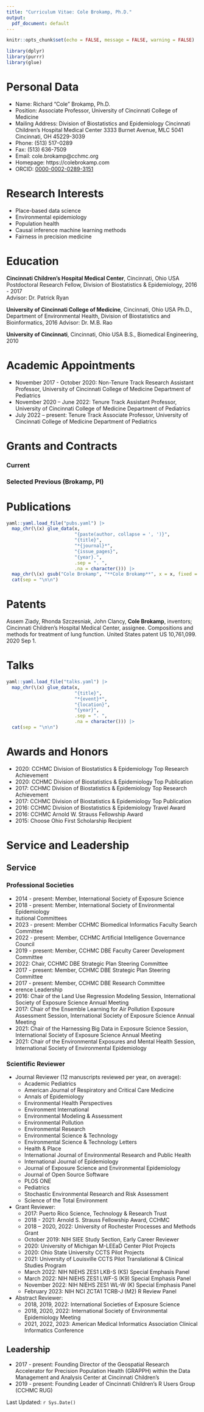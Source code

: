 ```yaml
---
title: "Curriculum Vitae: Cole Brokamp, Ph.D."
output:
  pdf_document: default
---
```


```r
knitr::opts_chunk$set(echo = FALSE, message = FALSE, warning = FALSE)
```
```r
library(dplyr)
library(purrr)
library(glue)
```

# Personal Data

- Name: Richard "Cole" Brokamp, Ph.D.
- Position: Associate Professor, University of Cincinnati College of Medicine
- Mailing Address:
    Division of Biostatistics and Epidemiology
    Cincinnati Children’s Hospital Medical Center
    3333 Burnet Avenue, MLC 5041
    Cincinnati, OH 45229-3039
- Phone: (513) 517-0289
- Fax: (513) 636-7509
- Email: cole.brokamp@cchmc.org
- Homepage: https://colebrokamp.com
- ORCID: [0000-0002-0289-3151](https://orcid.org/0000-0002-0289-3151)

# Research Interests

- Place-based data science
- Environmental epidemiology
- Population health
- Causal inference machine learning methods
- Fairness in precision medicine

# Education

**Cincinnati Children’s Hospital Medical Center**, Cincinnati, Ohio USA  
Postdoctoral Research Fellow, Division of Biostatistics & Epidemiology, 2016 - 2017  
Advisor: Dr. Patrick Ryan

**University of Cincinnati College of Medicine**, Cincinnati, Ohio USA
Ph.D., Department of Environmental Health, Division of Biostatistics and Bioinformatics, 2016
Advisor: Dr. M.B. Rao

**University of Cincinnati**, Cincinnati, Ohio USA
B.S., Biomedical Engineering, 2010

# Academic Appointments

- November 2017 - October 2020: Non-Tenure Track Research Assistant Professor, University of Cincinnati College of Medicine Department of Pediatrics
- November 2020 – June 2022: Tenure Track Assistant Professor, University of Cincinnati College of Medicine Department of Pediatrics
- July 2022 – present: Tenure Track Associate Professor, University of Cincinnati College of Medicine Department of Pediatrics

# Grants and Contracts

### Current

### Selected Previous (Brokamp, PI)

# Publications

```r
yaml::yaml.load_file("pubs.yaml") |>
  map_chr(\(x) glue_data(x,
                         "{paste(author, collapse = ', ')}",
                         "{title}",
                         "*{journal}*",
                         "{issue_pages}",
                         "{year}.",
                         .sep = ". ",
                         .na = character())) |>
  map_chr(\(x) gsub("Cole Brokamp", "**Cole Brokamp**", x = x, fixed = TRUE)) |>
  cat(sep = "\n\n")
```

# Patents

Assem Ziady, Rhonda Szczesniak, John Clancy, **Cole Brokamp**, inventors; Cincinnati Children’s Hospital Medical Center, assignee. Compositions and methods for treatment of lung function. United States patent US 10,761,099. 2020 Sep 1.

# Talks

```r
yaml::yaml.load_file("talks.yaml") |>
  map_chr(\(x) glue_data(x,
                         "{title}",
                         "*{event}*",
                         "{location}",
                         "{year}",
                         .sep = ". ",
                         .na = character())) |>
  cat(sep = "\n\n")
```

# Awards and Honors

- 2020: CCHMC Division of Biostatistics & Epidemiology Top Research Achievement
- 2020: CCHMC Division of Biostatistics & Epidemiology Top Publication
- 2017: CCHMC Division of Biostatistics & Epidemiology Top Research Achievement
- 2017: CCHMC Division of Biostatistics & Epidemiology Top Publication
- 2016: CCHMC Division of Biostatistics & Epidemiology Travel Award
- 2016: CCHMC Arnold W. Strauss Fellowship Award
- 2015: Choose Ohio First Scholarship Recipient

# Service and Leadership

## Service

### Professional Societies

- 2014 - present: Member, International Society of Exposure Science
- 2018 - present: Member, International Society of Environmental Epidemiology
- itutional Committees
- 2023 - present: Member CCHMC Biomedical Informatics Faculty Search Committee
- 2022 - present: Member, CCHMC Artificial Intelligence Governance Council
- 2019 - present: Member, CCHMC DBE Faculty Career Development Committee
- 2022: Chair, CCHMC DBE Strategic Plan Steering Committee
- 2017 - present: Member, CCHMC DBE Strategic Plan Steering Committee
- 2017 - present: Member, CCHMC DBE Research Committee
- erence Leadership
- 2016: Chair of the Land Use Regression Modeling Session, International Society of Exposure Science Annual Meeting
- 2017: Chair of the Ensemble Learning for Air Pollution Exposure Assessment Session, International Society of Exposure Science Annual Meeting
- 2021: Chair of the Harnessing Big Data in Exposure Science Session, International Society of Exposure Science Annual Meeting
- 2021: Chair of the Environmental Exposures and Mental Health Session, International Society of Environmental Epidemiology

### Scientific Reviewer

- Journal Reviewer (12 manuscripts reviewed per year, on average):
  - Academic Pediatrics
  - American Journal of Respiratory and Critical Care Medicine
  - Annals of Epidemiology
  - Environmental Health Perspectives
  - Environment International
  - Environmental Modeling & Assessment
  - Environmental Pollution
  - Environmental Research
  - Environmental Science & Technology
  - Environmental Science & Technology Letters
  - Health & Place
  - International Journal of Environmental Research and Public Health
  - International Journal of Epidemiology
  - Journal of Exposure Science and Environmental Epidemiology
  - Journal of Open Source Software
  - PLOS ONE
  - Pediatrics
  - Stochastic Environmental Research and Risk Assessment
  - Science of the Total Environment
- Grant Reviewer:
  - 2017: Puerto Rico Science, Technology & Research Trust
  - 2018 - 2021: Arnold S. Strauss Fellowship Award, CCHMC
  - 2018 – 2020, 2022: University of Rochester Processes and Methods Grant
  - October 2019: NIH SIEE Study Section, Early Career Reviewer
  - 2020: University of Michigan M-LEEaD Center Pilot Projects
  - 2020: Ohio State University CCTS Pilot Projects
  - 2021: University of Louisville CCTS Pilot Translational & Clinical Studies Program
  - March 2022: NIH NIEHS ZES1 LKB-S (KS) Special Emphasis Panel
  - March 2022: NIH NIEHS ZES1 LWF-S (K9) Special Emphasis Panel
  - November 2022: NIH NIEHS ZES1 WL-W (K) Special Emphasis Panel
  - February 2023: NIH NCI ZCTA1 TCRB-J (M2) R Review Panel
- Abstract Reviewer:
  - 2018, 2019, 2022: International Societies of Exposure Science 
  - 2018, 2020, 2022: International Society of Environmental Epidemiology Meeting
  - 2021, 2022, 2023: American Medical Informatics Association Clinical Informatics Conference

## Leadership

- 2017 - present: Founding Director of the Geospatial Research Accelerator for Precision Population Health (GRAPPH) within the Data Management and Analysis Center at Cincinnati Children’s
- 2019 - present: Founding Leader of Cincinnati Children’s R Users Group (CCHMC RUG)

\vfill

Last Updated: `r Sys.Date()`
